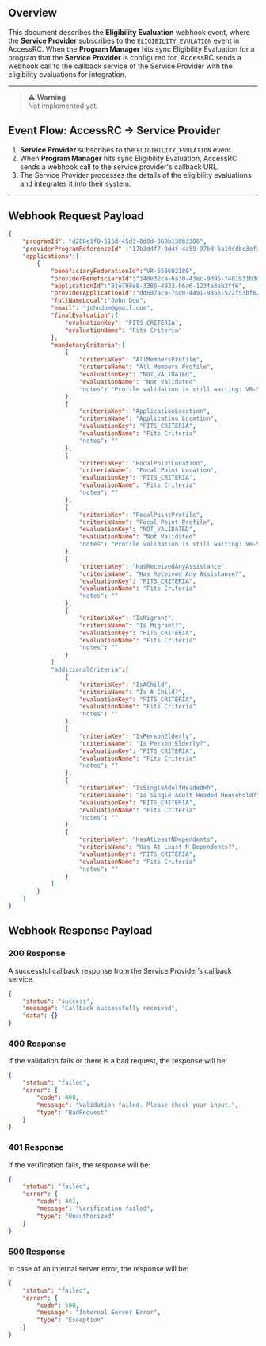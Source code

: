 ## Overview

This document describes the **Eligibility Evaluation** webhook event, where the **Service Provider** subscribes to the `ELIGIBILITY_EVULATION` event in AccessRC. When the **Program Manager** hits sync Eligibility Evaluation for a program that the **Service Provider** is configured for, AccessRC sends a webhook call to the callback service of the Service Provider with the eligibility evaluations for integration.

---
> ⚠️ **Warning**  
> Not implemented yet.

## Event Flow: AccessRC → Service Provider

1. **Service Provider** subscribes to the `ELIGIBILITY_EVULATION` event.
2. When **Program Manager** hits sync Eligibility Evaluation, AccessRC sends a webhook call to the service provider's callback URL.
3. The Service Provider processes the details of the eligibility evaluations and integrates it into their system.

---

## Webhook Request Payload

```json
{
	"programId": "d286e1f0-516d-45d3-8d0d-368b130b3386",
	"providerProgramReferenceId" :"17b2d4f7-9d4f-4a59-97bd-5a19ddbc3ef3",
	"applications":[
		{
			"beneficiaryFederationId":"VR-558602180",
            "providerBeneficiaryId":"140e32ca-6a30-43ec-9d95-f401931b3d54",
            "applicationId":"81e798e8-3386-4933-b6a6-123fa3eb2ff6",
            "providerApplicationId":"dd607ac9-75d0-4491-9856-522f53bf627e",
			"fullNameLocal":"John Doe",
			"email": "johndoe@gmail.com",
			"finalEvaluation":{
				"evaluationKey": "FITS_CRITERIA",
				"evaluationName": "Fits Criteria"
			},
			"mandotaryCriteria":[
				{
					"criteriaKey": "AllMembersProfile",
					"criteriaName": "All Members Profile",
					"evaluationKey": "NOT_VALIDATED",
					"evaluationName": "Not Validated"
					"notes": "Profile validation is still waiting: VR-558602180::Profile Status::Active::Profile Review Status::Waiting for Resubmission"
				},
				{
					"criteriaKey": "ApplicationLocation",
					"criteriaName": "Application Location",
					"evaluationKey": "FITS_CRITERIA",
					"evaluationName": "Fits Criteria"
					"notes": ""
				},
				{
					"criteriaKey": "FocalPointLocation",
					"criteriaName": "Focal Point Location",
					"evaluationKey": "FITS_CRITERIA",
					"evaluationName": "Fits Criteria"
					"notes": ""
				},
				{
					"criteriaKey": "FocalPointProfile",
					"criteriaName": "Focal Point Profile",
					"evaluationKey": "NOT_VALIDATED",
					"evaluationName": "Not Validated"
					"notes": "Profile validation is still waiting: VR-558602180::Profile Status::Active::Profile Review Status::Waiting for Resubmission"
				},
				{
					"criteriaKey": "HasReceivedAnyAssistance",
					"criteriaName": "Has Received Any Assistance?",
					"evaluationKey": "FITS_CRITERIA",
					"evaluationName": "Fits Criteria"
					"notes": ""
				},
				{
					"criteriaKey": "IsMigrant",
					"criteriaName": "Is Migrant?",
					"evaluationKey": "FITS_CRITERIA",
					"evaluationName": "Fits Criteria"
					"notes": ""
				}
			]
			"additionalCriteria":[
				{
					"criteriaKey": "IsAChild",
					"criteriaName": "Is A Child?",
					"evaluationKey": "FITS_CRITERIA",
					"evaluationName": "Fits Criteria"
					"notes": ""
				},
				{
					"criteriaKey": "IsPersonElderly",
					"criteriaName": "Is Person Elderly?",
					"evaluationKey": "FITS_CRITERIA",
					"evaluationName": "Fits Criteria"
					"notes": ""
				},
				{
					"criteriaKey": "IsSingleAdultHeadedHh",
					"criteriaName": "Is Single Adult Headed Household?",
					"evaluationKey": "FITS_CRITERIA",
					"evaluationName": "Fits Criteria"
					"notes": ""
				},
				{
					"criteriaKey": "HasAtLeastNDependents",
					"criteriaName": "Has At Least N Dependents?",
					"evaluationKey": "FITS_CRITERIA",
					"evaluationName": "Fits Criteria"
					"notes": ""
				}
			]
		}
	]
}
```

## Webhook Response Payload

### 200 Response

A successful callback response from the Service Provider’s callback service.

```json
{
    "status": "success",
    "message": "Callback successfully received",
    "data": {}
}
```

### 400 Response

If the validation fails or there is a bad request, the response will be:

```json
{
    "status": "failed",
    "error": {
        "code": 400,
        "message": "Validation failed. Please check your input.",
        "type": "BadRequest"
    }
}
```

### 401 Response

If the verification fails, the response will be:

```json
{
    "status": "failed",
    "error": {
        "code": 401,
        "message": "Verification failed",
        "type": "Unauthorized"
    }
}
```

### 500 Response

In case of an internal server error, the response will be:

```json
{
    "status": "failed",
    "error": {
        "code": 500,
        "message": "Internal Server Error",
        "type": "Exception"
    }
}
```
